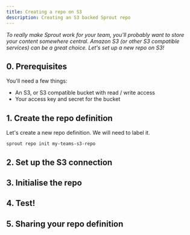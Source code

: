 ```yaml
---
title: Creating a repo on S3
description: Creating an S3 backed Sprout repo
---
```


*To really make Sprout work for your team, you'll probably want to store your content somewhere central. Amazon S3 (or other S3 compatible services) can be a great choice. Let's set up a new repo on S3!*

## 0. Prerequisites

You'll need a few things:

- An S3, or S3 compatible bucket with read / write access
- Your access key and secret for the bucket

## 1. Create the repo definition

Let's create a new repo definition. We will need to label it. 

```
sprout repo init my-teams-s3-repo
```

## 2. Set up the S3 connection

## 3. Initialise the repo

## 4. Test!

## 5. Sharing your repo definition